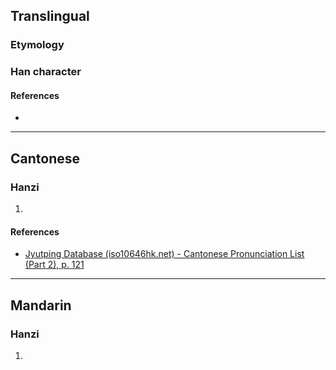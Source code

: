 {{character info}}
==Translingual==

===Etymology===
{{Han compound|㫃|皮|c1=s|c2=p|ls=psc}}

===Han character===
{{Han char|rn=70|rad=方|as=07|sn=11|four=|canj=YSODE|ids=⿸𭤨皮}}

====References====
* {{Han ref|kx=0483.110|dkj=13650|dj=0845.070|hdz=32182.010|uh=65C7|ud=26055}}

----

==Cantonese==

===Hanzi===
{{yue-hanzi|jyut=[[pei1]]|y=pei1}}

# {{rfdef|yue|sort=方07}}

====References====
* [http://www.iso10646hk.net/jp/document/download.jsp Jyutping Database (iso10646hk.net) - Cantonese Pronunciation List (Part 2), p. 121]

----

==Mandarin==

===Hanzi===
{{cmn-hanzi|pin=[[pī]] ([[pi1]])|wg=p'i<sup>1</sup>}}

# {{rfdef|cmn|sort=方07}}
